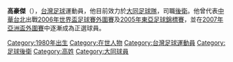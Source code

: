 {{Football player infobox
| playername= 高豪傑
| image = 
| fullname = 高豪傑
| englishfullname =
| nickname = 
| height = 
| dateofbirth = {{birth date and age|1980|7|24}}
| cityofbirth = 
| countryofbirth ={{TWN}}
| position = [[後衛|後衛]]
| currentclub  = [[大同足球隊|大同]]
| clubnumber =60
| youthyears = 
| youthclubs = 鳳林國中<br />[[大榮工商|大榮工商]]<br />[[輔仁大學|輔仁大學]]
| years = 
| clubs = [[大同足球隊|大同]]
| caps(goals) = 
| pcupdate = 2012年7月8日
| nationalyears = 
| nationalteam = [[中華台北男子足球代表隊|中華臺北]]
| nationalcaps(goals) = 
| ntupdate =2012年7月8日
}}

'''高豪傑'''（{{bd|1980年|7月24日}}），[[台灣|台灣]][[足球|足球]]運動員，他目前效力於[[大同足球隊|大同足球隊]]，司職[[後衛_(足球)|後衛]]。他曾代表[[中華台北足球代表隊|中華台北]]出戰[[2006年世界盃足球賽外圍賽|2006年世界盃足球賽外圍賽]]及[[2005年東亞足球錦標賽|2005年東亞足球錦標賽]]，並在[[2007年亞洲盃外圍賽|2007年亞洲盃外圍賽]]中逐漸成為正選球員。


{{2012年聯發科技全國城市足球聯賽 大同隊}}
{{2005年東亞足球錦標賽中華台北男子足球代表隊}}
{{2006年亞足聯挑戰盃中華台北男子足球代表隊}}
[[Category:1980年出生|Category:1980年出生]]
[[Category:在世人物|Category:在世人物]]
[[Category:台灣足球運動員|Category:台灣足球運動員]]
[[Category:足球後衛|Category:足球後衛]]
[[Category:高姓|Category:高姓]]
[[Category:大同球員|Category:大同球員]]